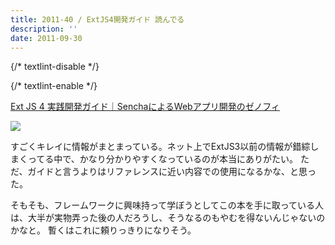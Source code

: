 ```yaml
---
title: 2011-40 / ExtJS4開発ガイド 読んでる
description: ''
date: 2011-09-30
---
```


{/* textlint-disable */}


{/* textlint-enable */}

[Ext JS 4 実践開発ガイド｜SenchaによるWebアプリ開発のゼノフィ](https://www.xenophy.com/product/sencha/guide/ext_js/)

![](/img/blog/2011-40/img_book_extjs.jpeg)

すごくキレイに情報がまとまっている。ネット上でExtJS3以前の情報が錯綜しまくってる中で、かなり分かりやすくなっているのが本当にありがたい。
ただ、ガイドと言うよりはリファレンスに近い内容での使用になるかな、と思った。

そもそも、フレームワークに興味持って学ぼうとしてこの本を手に取っている人は、大半が実物弄った後の人だろうし、そうなるのもやむを得ないんじゃないのかなと。
暫くはこれに頼りっきりになりそう。
